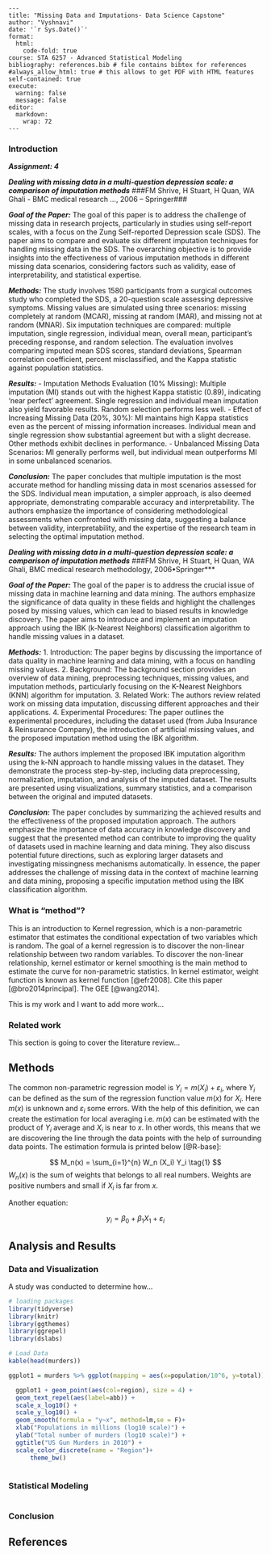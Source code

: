     ---
    title: "Missing Data and Imputations- Data Science Capstone"
    author: "Vyshnavi"
    date: '`r Sys.Date()`'
    format:
      html:
        code-fold: true
    course: STA 6257 - Advanced Statistical Modeling
    bibliography: references.bib # file contains bibtex for references
    #always_allow_html: true # this allows to get PDF with HTML features
    self-contained: true
    execute: 
      warning: false
      message: false
    editor: 
      markdown: 
        wrap: 72
    ---


### Introduction ###

***Assignment: 4 ***

***Dealing with missing data in a multi-question depression scale: a comparison of imputation methods***
###FM Shrive, H Stuart, H Quan, WA Ghali - BMC medical research …, 2006 – Springer###

***Goal of the Paper:***
The goal of this paper is to address the challenge of missing data in research projects, particularly in studies using self-report scales, with a focus on the Zung Self-reported Depression scale (SDS). The paper aims to compare and evaluate six different imputation techniques for handling missing data in the SDS. The overarching objective is to provide insights into the effectiveness of various imputation methods in different missing data scenarios, considering factors such as validity, ease of interpretability, and statistical expertise.

***Methods:***
The study involves 1580 participants from a surgical outcomes study who completed the SDS, a 20-question scale assessing depressive symptoms. Missing values are simulated using three scenarios: missing completely at random (MCAR), missing at random (MAR), and missing not at random (MNAR). Six imputation techniques are compared: multiple imputation, single regression, individual mean, overall mean, participant's preceding response, and random selection. The evaluation involves comparing imputed mean SDS scores, standard deviations, Spearman correlation coefficient, percent misclassified, and the Kappa statistic against population statistics.

***Results:***
- Imputation Methods Evaluation (10% Missing): Multiple imputation (MI) stands out with the highest Kappa statistic (0.89), indicating 'near perfect' agreement. Single regression and individual mean imputation also yield favorable results. Random selection performs less well.
- Effect of Increasing Missing Data (20%, 30%): MI maintains high Kappa statistics even as the percent of missing information increases. Individual mean and single regression show substantial agreement but with a slight decrease. Other methods exhibit declines in performance.
- Unbalanced Missing Data Scenarios: MI generally performs well, but individual mean outperforms MI in some unbalanced scenarios.

***Conclusion:***
The paper concludes that multiple imputation is the most accurate method for handling missing data in most scenarios assessed for the SDS. Individual mean imputation, a simpler approach, is also deemed appropriate, demonstrating comparable accuracy and interpretability. The authors emphasize the importance of considering methodological assessments when confronted with missing data, suggesting a balance between validity, interpretability, and the expertise of the research team in selecting the optimal imputation method.


***Dealing with missing data in a multi-question depression scale: a comparison of imputation methods***
###FM Shrive, H Stuart, H Quan, WA Ghali, BMC medical research methodology, 2006•Springer***


***Goal of the Paper:***
The goal of the paper is to address the crucial issue of missing data in machine learning and data mining. The authors emphasize the significance of data quality in these fields and highlight the challenges posed by missing values, which can lead to biased results in knowledge discovery. The paper aims to introduce and implement an imputation approach using the IBK (k-Nearest Neighbors) classification algorithm to handle missing values in a dataset.

***Methods:***
1. Introduction: The paper begins by discussing the importance of data quality in machine learning and data mining, with a focus on handling missing values.
2. Background: The background section provides an overview of data mining, preprocessing techniques, missing values, and imputation methods, particularly focusing on the K-Nearest Neighbors (KNN) algorithm for imputation.
3. Related Work: The authors review related work on missing data imputation, discussing different approaches and their applications.
4. Experimental Procedures: The paper outlines the experimental procedures, including the dataset used (from Juba Insurance & Reinsurance Company), the introduction of artificial missing values, and the proposed imputation method using the IBK algorithm.

***Results:***
The authors implement the proposed IBK imputation algorithm using the k-NN approach to handle missing values in the dataset. They demonstrate the process step-by-step, including data preprocessing, normalization, imputation, and analysis of the imputed dataset. The results are presented using visualizations, summary statistics, and a comparison between the original and imputed datasets.

***Conclusion:***
The paper concludes by summarizing the achieved results and the effectiveness of the proposed imputation approach. The authors emphasize the importance of data accuracy in knowledge discovery and suggest that the presented method can contribute to improving the quality of datasets used in machine learning and data mining. They also discuss potential future directions, such as exploring larger datasets and investigating missingness mechanisms automatically.
In essence, the paper addresses the challenge of missing data in the context of machine learning and data mining, proposing a specific imputation method using the IBK classification algorithm.
















### What is "method"?

This is an introduction to Kernel regression, which is a non-parametric
estimator that estimates the conditional expectation of two variables
which is random. The goal of a kernel regression is to discover the
non-linear relationship between two random variables. To discover the
non-linear relationship, kernel estimator or kernel smoothing is the
main method to estimate the curve for non-parametric statistics. In
kernel estimator, weight function is known as kernel function
[@efr2008]. Cite this paper [@bro2014principal]. The GEE [@wang2014].

This is my work and I want to add more work...

### Related work

This section is going to cover the literature review...

## Methods

The common non-parametric regression model is
$Y_i = m(X_i) + \varepsilon_i$, where $Y_i$ can be defined as the sum of
the regression function value $m(x)$ for $X_i$. Here $m(x)$ is unknown
and $\varepsilon_i$ some errors. With the help of this definition, we
can create the estimation for local averaging i.e. $m(x)$ can be
estimated with the product of $Y_i$ average and $X_i$ is near to $x$. In
other words, this means that we are discovering the line through the
data points with the help of surrounding data points. The estimation
formula is printed below [@R-base]:

$$
M_n(x) = \sum_{i=1}^{n} W_n (X_i) Y_i  \tag{1}
$$ $W_n(x)$ is the sum of weights that belongs to all real numbers.
Weights are positive numbers and small if $X_i$ is far from $x$.

Another equation:

$$
y_i = \beta_0 + \beta_1 X_1 +\varepsilon_i
$$

## Analysis and Results

### Data and Visualization

A study was conducted to determine how...

```r
# loading packages 
library(tidyverse)
library(knitr)
library(ggthemes)
library(ggrepel)
library(dslabs)
```

```r
# Load Data
kable(head(murders))

ggplot1 = murders %>% ggplot(mapping = aes(x=population/10^6, y=total)) 

  ggplot1 + geom_point(aes(col=region), size = 4) +
  geom_text_repel(aes(label=abb)) +
  scale_x_log10() +
  scale_y_log10() +
  geom_smooth(formula = "y~x", method=lm,se = F)+
  xlab("Populations in millions (log10 scale)") + 
  ylab("Total number of murders (log10 scale)") +
  ggtitle("US Gun Murders in 2010") +
  scale_color_discrete(name = "Region")+
      theme_bw()
  

```

### Statistical Modeling

```r

```

### Conclusion

## References
